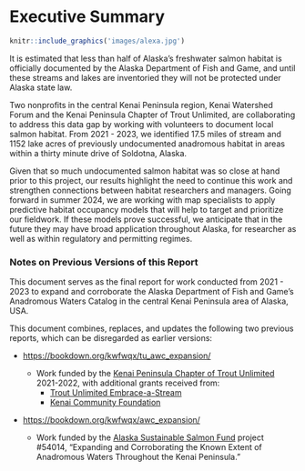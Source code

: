 # Executive Summary {.unnumbered}

```r
knitr::include_graphics('images/alexa.jpg')
```

::: {.callout-note appearance="simple"}
It is estimated that less than half of Alaska's freshwater salmon habitat is officially documented by the Alaska Department of Fish and Game, and until these streams and lakes are inventoried they will not be protected under Alaska state law.

Two nonprofits in the central Kenai Peninsula region, Kenai Watershed Forum and the Kenai Peninsula Chapter of Trout Unlimited, are collaborating to address this data gap by working with volunteers to document local salmon habitat. From 2021 - 2023, we identified 17.5 miles of stream and 1152 lake acres of previously undocumented anadromous habitat in areas within a thirty minute drive of Soldotna, Alaska.

Given that so much undocumented salmon habitat was so close at hand prior to this project, our results highlight the need to continue this work and strengthen connections between habitat researchers and managers. Going forward in summer 2024, we are working with map specialists to apply predictive habitat occupancy models that will help to target and prioritize our fieldwork. If these models prove successful, we anticipate that in the future they may have broad application throughout Alaska, for researcher as well as within regulatory and permitting regimes.
:::

### Notes on Previous Versions of this Report {.unnumbered}

This document serves as the final report for work conducted from 2021 - 2023 to expand and corroborate the Alaska Department of Fish and Game's Anadromous Waters Catalog in the central Kenai Peninsula area of Alaska, USA.

This document combines, replaces, and updates the following two previous reports, which can be disregarded as earlier versions:

-   <https://bookdown.org/kwfwqx/tu_awc_expansion/>

    -   Work funded by the [Kenai Peninsula Chapter of Trout Unlimited](https://kenaipeninsula.tu.org/) 2021-2022, with additional grants received from:
        -   [Trout Unlimited Embrace-a-Stream](https://www.embraceastream.org/)
        -   [Kenai Community Foundation](https://www.kenaicommunityfoundation.org/)

-   <https://bookdown.org/kwfwqx/awc_expansion/>

    -   Work funded by the [Alaska Sustainable Salmon Fund](http://www.akssf.org/About.aspx) project #54014, "Expanding and Corroborating the Known Extent of Anadromous Waters Throughout the Kenai Peninsula."
